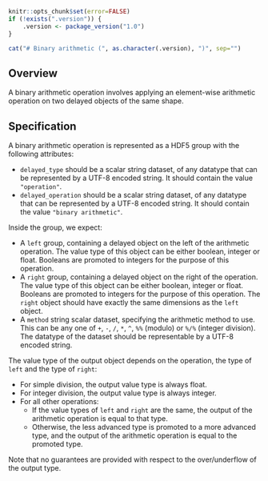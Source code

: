 ```r
knitr::opts_chunk$set(error=FALSE)
if (!exists(".version")) {
    .version <- package_version("1.0")
}
```

```r
cat("# Binary arithmetic (", as.character(.version), ")", sep="")
```

## Overview

A binary arithmetic operation involves applying an element-wise arithmetic operation on two delayed objects of the same shape.

## Specification

A binary arithmetic operation is represented as a HDF5 group with the following attributes:

- `delayed_type` should be a scalar string dataset, of any datatype that can be represented by a UTF-8 encoded string.
  It should contain the value `"operation"`.
- `delayed_operation` should be a scalar string dataset, of any datatype that can be represented by a UTF-8 encoded string.
  It should contain the value `"binary arithmetic"`.

Inside the group, we expect:

- A `left` group, containing a delayed object on the left of the arithmetic operation.
  The value type of this object can be either boolean, integer or float.
  Booleans are promoted to integers for the purpose of this operation.
- A `right` group, containing a delayed object on the right of the operation.
  The value type of this object can be either boolean, integer or float.
  Booleans are promoted to integers for the purpose of this operation.
  The `right` object should have exactly the same dimensions as the `left` object.
- A `method` string scalar dataset, specifying the arithmetic method to use.
  This can be any one of `+`, `-`, `/`, `*`, `^`, `%%` (modulo) or `%/%` (integer division).
  The datatype of the dataset should be representable by a UTF-8 encoded string.

The value type of the output object depends on the operation, the type of `left` and the type of `right`:

- For simple division, the output value type is always float.
- For integer division, the output value type is always integer.
- For all other operations:
  - If the value types of `left` and `right` are the same, the output of the arithmetic operation is equal to that type.
  - Otherwise, the less advanced type is promoted to a more advanced type, and the output of the arithmetic operation is equal to the promoted type.

Note that no guarantees are provided with respect to the over/underflow of the output type.
